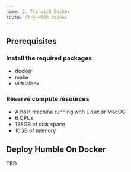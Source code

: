 ```yaml
---
name: 2. Try with Docker
route: /try-with-docker
---
```


## Prerequisites

### Install the required packages

- docker
- make
- virtualbox

### Reserve compute resources

- A host machine running with Linux or MacOS
- 6 CPUs
- 128GB of disk space
- 10GB of memory

## Deploy Humble On Docker

TBD
